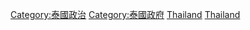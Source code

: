 {{Commonscat|International relations of Thailand}}

[[Category:泰國政治|Category:泰國政治]]
[[Category:泰國政府|Category:泰國政府]]
[[Category:亚洲各国外交|Thailand]]
[[Category:东南亚外交|Thailand]]
